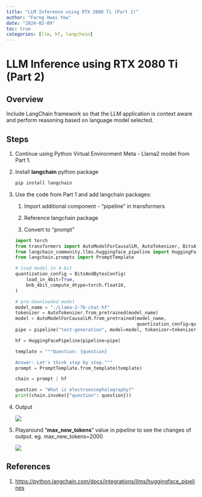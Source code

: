 ```yaml
---
title: "LLM Inference using RTX 2080 Ti (Part 2)"
author: "Farng Hwai Yew"
date: "2024-02-09"
toc: true
categories: [llm, hf, langchain]
---
```


# LLM Inference using RTX 2080 Ti (Part 2)

## Overview

Include LangChain framework so that the LLM application is context aware and perform reasoning based on language model selected.

## Steps

1.  Continue using Python Virtual Environment Meta - Llama2 model from Part 1*.*

2.  Install **langchain** python package

    ``` python
    pip install langchain
    ```

3.  Use the code from Part 1 and add langchain packages:

    1.  Import additional component - "pipeline" in transformers

    2.  Reference langchain package

    3.  Convert to "prompt"

    ``` python
    import torch
    from transformers import AutoModelForCausalLM, AutoTokenizer, BitsAndBytesConfig, pipeline
    from langchain_community.llms.huggingface_pipeline import HuggingFacePipeline
    from langchain.prompts import PromptTemplate

    # load model in 4-bit
    quantization_config = BitsAndBytesConfig(
        load_in_4bit=True,
        bnb_4bit_compute_dtype=torch.float16,
    )

    # pre-downloaded model
    model_name = "./Llama-2-7b-chat-hf"
    tokenizer = AutoTokenizer.from_pretrained(model_name)
    model = AutoModelForCausalLM.from_pretrained(model_name,
                                                 quantization_config=quantization_config)
    pipe = pipeline("text-generation", model=model, tokenizer=tokenizer, max_new_tokens=10)

    hf = HuggingFacePipeline(pipeline=pipe)

    template = """Question: {question}

    Answer: Let's think step by step."""
    prompt = PromptTemplate.from_template(template)

    chain = prompt | hf

    question = "What is electroencephalography?"
    print(chain.invoke({"question": question}))
    ```

4.  Output

    ![](images/output-1.png)

5.  Playaround "**max_new_tokens**" value in *pipeline* to see the changes of output. eg. max_new_tokens=2000

    ![](images/output-2.png)

## References

1.  <https://python.langchain.com/docs/integrations/llms/huggingface_pipelines>